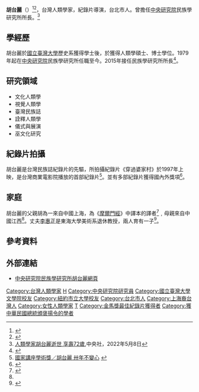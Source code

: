 
{{Infobox Scientist

| name = 胡台麗
| image = Hu Tai-Li in 2015 TIBE.jpg
| image_size = 250px
| birth_date = {{birth date|1950|3|11}}
| birth_place = {{ROC|臺灣省}}[[臺北市_(省轄市)|臺北市]]
| death_date = {{death_date_and_age|2022|5|7|1950|3|11}}
| death_place =
| nationality = {{ROC}}
| fields = [[影像人類學|影像人類學]]
| workplaces = [[中央研究院|中央研究院]]民族學研究所所長
| education = 人類學博士
| alma_mater = [[紐約市立大學|紐約市立大學]]研究院人類學碩士、博士 <br> [[國立臺灣大學|國立臺灣大學]]歷史學系學士
| known_for = 透過拍攝紀錄片，從事影像民族誌研究
| spouse = [[李惠正|李惠正]]
}}

'''胡台麗'''（{{bd|1950年|3月11日|2022年|5月7日|catIdx=Hu}}）<ref>{{Cite web |url=http://www3.nmtl.gov.tw/writer2/writer_detail.php?id=1014 |title=2007台灣作家作品目錄 |access-date=2015-01-20 |archive-date=2017-08-04 |archive-url=https://web.archive.org/web/20170804113154/http://www3.nmtl.gov.tw/Writer2/writer_detail.php?id=1014 |dead-url=no }}</ref><ref>{{Cite web |url=https://news.ltn.com.tw/news/life/breakingnews/3919427 |title=台灣影像人類學誌先驅胡台麗過世 享壽72歲|access-date=2022-05-08 |archive-date=2022-05-08 |archive-url=https://web.archive.org/web/20220508061818/https://news.ltn.com.tw/news/life/breakingnews/3919427 |dead-url=no }}</ref>，台灣人類學家，紀錄片導演，台北市人。曾擔任[[中央研究院|中央研究院]]民族學研究所所長。<ref>[https://www.cna.com.tw/news/acul/202205080121.aspx 人類學家胡台麗逝世 享壽72歲],中央社，2022年5月8日</ref>

==學經歷==
胡台麗於[[國立臺灣大學|國立臺灣大學]]歷史系獲得學士後，於{{link-en|紐約市立大學研究院|The Graduate Center, CUNY}}獲得人類學碩士、博士學位。1979年起在[[中央研究院|中央研究院]]民族學研究所任職至今。2015年接任民族學研究所所長<ref name="NextMag20150116">{{Cite web |url=http://www.nextmag.com.tw/magazine/people/20150115/13183380 |title=《非常人語》女巫胡台麗 |access-date=2015-01-20 |archive-date=2017-02-26 |archive-url=https://web.archive.org/web/20170226140954/http://www.nextmag.com.tw/magazine/people/20150115/13183380 |dead-url=no }}</ref>。

==研究領域==
*文化人類學
*視覺人類學
*臺灣民族誌
*詮釋人類學
*儀式與展演
*巫文化研究

==紀錄片拍攝==
胡台麗是台灣民族誌紀錄片的先驅，所拍攝紀錄片《穿過婆家村》於1997年上映，是台灣商業電影院播放的首部紀錄片<ref>[http://mag.udn.com/mag/beijing2008/storypage.jsp?f_ART_ID=540936 國家講座學術獎／胡台麗 卅年不變心] {{webarchive|url=https://web.archive.org/web/20150120054223/http://mag.udn.com/mag/beijing2008/storypage.jsp?f_ART_ID=540936 |date=2015-01-20 }}</ref>。並有多部紀錄片獲得國內外獎項<ref>{{Cite web |url=http://www.taiwancinema.com/ct_12536_39 |title=台灣電影網介紹胡台麗 |access-date=2015-01-20 |archive-url=https://web.archive.org/web/20150120054817/http://www.taiwancinema.com/ct_12536_39 |archive-date=2015-01-20 |dead-url=yes }}</ref>。

==家庭==
胡台麗的父親胡為一來自中國上海，為《[[摩爾門經|摩爾門經]]》中譯本的譯者<ref>{{cite news|url=https://www.taiwanpanorama.com.tw/Articles/Details?Guid=b7308909-ec4b-4ab5-af3b-8ff58d0b8d91|author=朱立群|title=多元族群的年味|publisher=台灣光華雜誌|date=2014年2月|accessdate=2022-01-31|archive-date=2022-01-31|archive-url=https://web.archive.org/web/20220131164800/https://www.taiwanpanorama.com.tw/Articles/Details?Guid=b7308909-ec4b-4ab5-af3b-8ff58d0b8d91|dead-url=no}}</ref>﹐母親來自中國江西<ref name="NextMag20150116"/>。丈夫[[李惠正|李惠正]]是東海大學美術系退休教授，兩人育有一子<ref>{{Cite web |url=http://www.merit-times.com.tw/NewsPage.aspx?unid=384313 |title=中研院民族學研究所研究員胡台麗 以珍貴民族誌影像 回饋社會 |access-date=2015-01-20 |archive-date=2019-06-09 |archive-url=https://web.archive.org/web/20190609015853/http://www.merit-times.com.tw/NewsPage.aspx?unid=384313 |dead-url=no }}</ref>。

==參考資料==
{{reflist}}

==外部連結==
*[https://web.archive.org/web/20150120053942/http://www.ioe.sinica.edu.tw/Content/Researcher/content.aspx?&SiteID=530167135246736660&MenuID=530167136406372131&Fid=0&MSID=530210541316731017 中央研究院民族學研究所胡台麗網頁]
{{金馬獎最佳紀錄片}}
[[Category:台灣人類學家|Category:台灣人類學家]]
[[Category:臺灣紀錄片導演|H]]
[[Category:中央研究院研究員|Category:中央研究院研究員]]
[[Category:國立臺灣大學文學院校友|Category:國立臺灣大學文學院校友]]
[[Category:紐約市立大學校友|Category:紐約市立大學校友]]
[[Category:台北市人|Category:台北市人]]
[[Category:上海裔台灣人|Category:上海裔台灣人]]
[[Category:女性人類學家|Category:女性人類學家]]
[[Category:胡姓|T]]
[[Category:金馬獎最佳紀錄片獲得者|Category:金馬獎最佳紀錄片獲得者]]
[[Category:獲中華民國總統頒褒揚令的學者|Category:獲中華民國總統頒褒揚令的學者]]